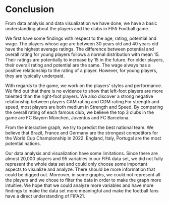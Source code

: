 # Conclusion

From data analysis and data visualization we have done, we have a basic understanding about the players and the clubs in FIFA Football game. 

We first have some findings with respect to the age, rating, potential and wage. The players whose age are between 30 years old and 40 years old have the highest average ratings. The difference between potential and overall rating for young players follows a normal distribution with mean 15. Their ratings are potentially to increase by 15 in the future. For older players, their overall rating and potential are the same. The wage always has a positive relationship to the rating of a player. However, for young players, they are typically underpaid.

With regards to the game, we work on the players' styles and performance. We find out that there is no evidence to show that left-foot players are more talented than the right-foot players. We also discover a strong negative relationship between players CAM rating and CDM rating.For strength and speed, most players are both medium in Strength and Speed. By comparing the overall rating of each famous club, we believe the top 3 clubs in the game are FC Bayern München, Juventus and FC Barcelona.

From the interactive graph, we try to predict the best national team. We believe that  Brazil, France and Germany are the strongest competitors for the World Cup Championship in 2022. England, Italy, Portugal are the most potential nations.

Our data analysis and visualization have some limitations. Since there are almost 20,000 players and 95 variables in our FIFA data set, we did not fully represent the whole data set and could only choose some important aspects to visualize and analyze. There should be more information that could be digged out. Moreover, in some graphs, we could not represent all the players and we chose to filter the data in order to make the graph more intuitive. We hope that we could analyze more variables and have more findings to make the data set more meaningful and make the football fans have a direct understanding of FIFA21.

